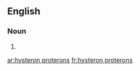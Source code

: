 ==English==

===Noun===
{{head|en|plural}}

# {{plural of|hysteron proteron|lang=en}}

[[ar:hysteron proterons]]
[[fr:hysteron proterons]]